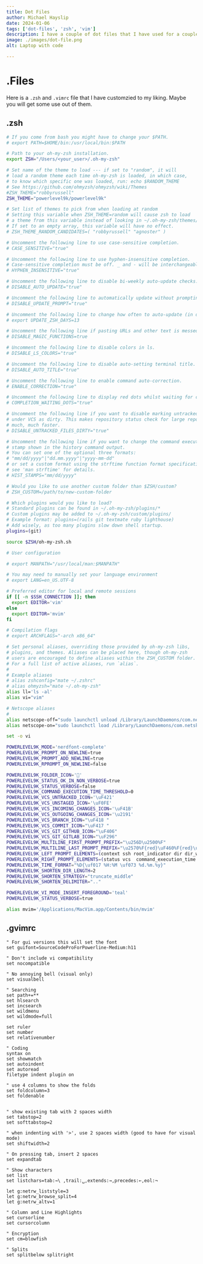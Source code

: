 ```yaml
---
title: Dot Files
author: Michael Hayslip
date: 2024-01-06
tags: ['dot-files', 'zsh', 'vim']
description: I have a couple of dot files that I have used for a couple of years that I really like.
image: ./images/dot-file.png
alt: Laptop with code

---
```


# .Files
Here is a `.zsh` and `.vimrc` file that I have customzied to my liking. Maybe you will get some use out of them.

## .zsh
```bash
# If you come from bash you might have to change your $PATH.
# export PATH=$HOME/bin:/usr/local/bin:$PATH

# Path to your oh-my-zsh installation.
export ZSH="/Users/<your_user>/.oh-my-zsh"

# Set name of the theme to load --- if set to "random", it will
# load a random theme each time oh-my-zsh is loaded, in which case,
# to know which specific one was loaded, run: echo $RANDOM_THEME
# See https://github.com/ohmyzsh/ohmyzsh/wiki/Themes
#ZSH_THEME="robbyrussell"
ZSH_THEME="powerlevel9k/powerlevel9k"

# Set list of themes to pick from when loading at random
# Setting this variable when ZSH_THEME=random will cause zsh to load
# a theme from this variable instead of looking in ~/.oh-my-zsh/themes/
# If set to an empty array, this variable will have no effect.
# ZSH_THEME_RANDOM_CANDIDATES=( "robbyrussell" "agnoster" )

# Uncomment the following line to use case-sensitive completion.
# CASE_SENSITIVE="true"

# Uncomment the following line to use hyphen-insensitive completion.
# Case-sensitive completion must be off. _ and - will be interchangeable.
# HYPHEN_INSENSITIVE="true"

# Uncomment the following line to disable bi-weekly auto-update checks.
# DISABLE_AUTO_UPDATE="true"

# Uncomment the following line to automatically update without prompting.
# DISABLE_UPDATE_PROMPT="true"

# Uncomment the following line to change how often to auto-update (in days).
# export UPDATE_ZSH_DAYS=13

# Uncomment the following line if pasting URLs and other text is messed up.
# DISABLE_MAGIC_FUNCTIONS=true

# Uncomment the following line to disable colors in ls.
# DISABLE_LS_COLORS="true"

# Uncomment the following line to disable auto-setting terminal title.
# DISABLE_AUTO_TITLE="true"

# Uncomment the following line to enable command auto-correction.
# ENABLE_CORRECTION="true"

# Uncomment the following line to display red dots whilst waiting for completion.
# COMPLETION_WAITING_DOTS="true"

# Uncomment the following line if you want to disable marking untracked files
# under VCS as dirty. This makes repository status check for large repositories
# much, much faster.
# DISABLE_UNTRACKED_FILES_DIRTY="true"

# Uncomment the following line if you want to change the command execution time
# stamp shown in the history command output.
# You can set one of the optional three formats:
# "mm/dd/yyyy"|"dd.mm.yyyy"|"yyyy-mm-dd"
# or set a custom format using the strftime function format specifications,
# see 'man strftime' for details.
# HIST_STAMPS="mm/dd/yyyy"

# Would you like to use another custom folder than $ZSH/custom?
# ZSH_CUSTOM=/path/to/new-custom-folder

# Which plugins would you like to load?
# Standard plugins can be found in ~/.oh-my-zsh/plugins/*
# Custom plugins may be added to ~/.oh-my-zsh/custom/plugins/
# Example format: plugins=(rails git textmate ruby lighthouse)
# Add wisely, as too many plugins slow down shell startup.
plugins=(git)

source $ZSH/oh-my-zsh.sh

# User configuration

# export MANPATH="/usr/local/man:$MANPATH"

# You may need to manually set your language environment
# export LANG=en_US.UTF-8

# Preferred editor for local and remote sessions
if [[ -n $SSH_CONNECTION ]]; then
  export EDITOR='vim'
else
  export EDITOR='mvim'
fi

# Compilation flags
# export ARCHFLAGS="-arch x86_64"

# Set personal aliases, overriding those provided by oh-my-zsh libs,
# plugins, and themes. Aliases can be placed here, though oh-my-zsh
# users are encouraged to define aliases within the ZSH_CUSTOM folder.
# For a full list of active aliases, run `alias`.
#
# Example aliases
# alias zshconfig="mate ~/.zshrc"
# alias ohmyzsh="mate ~/.oh-my-zsh"
alias ll='ls -al'
alias vi="vim"

# Netscope aliases
#
alias netscope-off="sudo launchctl unload /Library/LaunchDaemons/com.netskope.stagentsvc.plist"
alias netscope-on="sudo launchctl load /Library/LaunchDaemons/com.netskope.stagentsvc.plist"

set -o vi

POWERLEVEL9K_MODE='nerdfont-complete'
POWERLEVEL9K_PROMPT_ON_NEWLINE=true
POWERLEVEL9K_PROMPT_ADD_NEWLINE=true
POWERLEVEL9K_RPROMPT_ON_NEWLINE=false

POWERLEVEL9K_FOLDER_ICON=''
POWERLEVEL9K_STATUS_OK_IN_NON_VERBOSE=true
POWERLEVEL9K_STATUS_VERBOSE=false
POWERLEVEL9K_COMMAND_EXECUTION_TIME_THRESHOLD=0
POWERLEVEL9K_VCS_UNTRACKED_ICON='\uF421'
POWERLEVEL9K_VCS_UNSTAGED_ICON='\uF0FE'
POWERLEVEL9K_VCS_INCOMING_CHANGES_ICON='\uF41B'
POWERLEVEL9K_VCS_OUTGOING_CHANGES_ICON='\u2191'
POWERLEVEL9K_VCS_BRANCH_ICON="\uF418 "
POWERLEVEL9K_VCS_COMMIT_ICON="\uF417 "
POWERLEVEL9K_VCS_GIT_GITHUB_ICON="\uF406"
POWERLEVEL9K_VCS_GIT_GITLAB_ICON="\uF296"
POWERLEVEL9K_MULTILINE_FIRST_PROMPT_PREFIX="\u256D\u2500%F"
POWERLEVEL9K_MULTILINE_LAST_PROMPT_PREFIX="\u2570%F{red}\uF460%F{red}\uF460%F{red}\uF460%F{green} "
POWERLEVEL9K_LEFT_PROMPT_ELEMENTS=(context ssh root_indicator dir dir_writable)
POWERLEVEL9K_RIGHT_PROMPT_ELEMENTS=(status vcs  command_execution_time time)
POWERLEVEL9K_TIME_FORMAT="%D{\uf017 %H:%M \uf073 %d.%m.%y}"
POWERLEVEL9K_SHORTEN_DIR_LENGTH=2
POWERLEVEL9K_SHORTEN_STRATEGY="truncate_middle"
POWERLEVEL9K_SHORTEN_DELIMITER=".."

POWERLEVEL9K_VI_MODE_INSERT_FOREGROUND='teal'
POWERLEVEL9K_STATUS_VERBOSE=true

alias mvim='/Applications/MacVim.app/Contents/bin/mvim'
```

## .gvimrc

```vim
" For gui versions this will set the font
set guifont=SourceCodeProForPowerline-Medium:h11

" Don't include vi compatibility
set nocompatible

" No annoying bell (visual only)
set visualbell

" Searching
set path+=**
set hlsearch
set incsearch
set wildmenu
set wildmode=full

set ruler
set number
set relativenumber

" Coding
syntax on
set showmatch
set autoindent
set autoread
filetype indent plugin on

" use 4 columns to show the folds
set foldcolumn=3
set foldenable


" show existing tab with 2 spaces width
set tabstop=2
set softtabstop=2

" when indenting with '>', use 2 spaces width (good to have for visual mode)
set shiftwidth=2

" On pressing tab, insert 2 spaces
set expandtab

" Show characters
set list
set listchars=tab:→\ ,trail:␣,extends:→,precedes:←,eol:¬

let g:netrw_liststyle=3
let g:netrw_browse_split=4
let g:netrw_altv=1

" Column and Line Highlights
set cursorline
set cursorcolumn

" Encryption
set cm=blowfish

" Splits
set splitbelow splitright
```